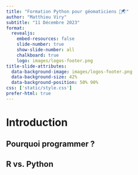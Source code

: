 ```yaml
---
title: "Formation Python pour géomaticiens 🐍🌏"
author: "Matthieu Viry"
subtitle: "11 Décembre 2023"
format:
  revealjs:
    embed-resources: false
    slide-number: true
    show-slide-number: all
    chalkboard: true
    logo: images/logos-footer.png
title-slide-attributes:
  data-background-image: images/logos-footer.png
  data-background-size: 42%
  data-background-position: 50% 90%
css: ['static/style.css']
prefer-html: true
---
```


# Introduction

## Pourquoi programmer ?


## R vs. Python
